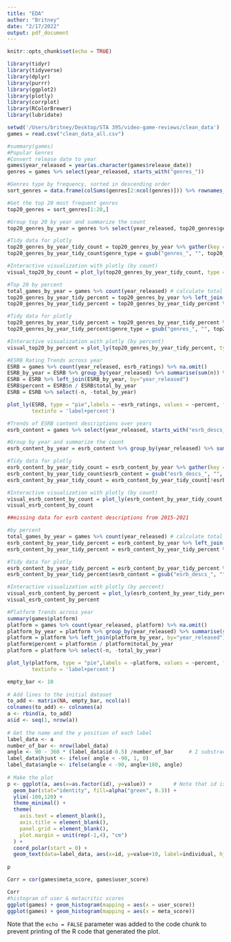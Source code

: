 ```yaml
---
title: "EDA"
author: "Britney"
date: "2/17/2022"
output: pdf_document
---
```


```r
knitr::opts_chunk$set(echo = TRUE)
```

```r
library(tidyr) 
library(tidyverse)
library(dplyr) 
library(purrr)
library(ggplot2) 
library(plotly)
library(corrplot)
library(RColorBrewer)
library(lubridate)
```

```r
setwd('/Users/britney/Desktop/STA 395/video-game-reviews/clean_data')
games = read.csv("clean_data_all.csv")
```

```r
#summary(games)
#Popular Genres
#Convert release date to year
games$year_released = year(as.character(games$release_date))
genres = games %>% select(year_released, starts_with("genres_"))

#Genres type by frequency, sorted in descending order
sort_genres = data.frame(colSums(genres[2:ncol(genres)])) %>% rownames_to_column()  %>% rename(count = colSums.genres.2.ncol.genres..., genre_type = rowname) %>% arrange(-count)

#Get the top 20 most frequent genres
top20_genres = sort_genres[1:20,]

#Group top 20 by year and summarize the count
top20_genres_by_year = genres %>% select(year_released, top20_genres$genre_type) %>% group_by(year_released) %>% summarise(across(everything(), sum)) 

#Tidy data for plotly
top20_genres_by_year_tidy_count = top20_genres_by_year %>% gather(key = genre_type, value = count, 2:21)
top20_genres_by_year_tidy_count$genre_type = gsub("genres_", "", top20_genres_by_year_tidy_count$genre_type) #clean type name

#Interactive visualization with plotly (by count)
visual_top20_by_count = plot_ly(top20_genres_by_year_tidy_count, type = "bar", x = ~fct_reorder(genre_type, count), y = ~count, frame = ~year_released, showlegend = FALSE)

#Top 20 by percent
total_games_by_year = games %>% count(year_released) # calculate total number of games released per year
top20_genres_by_year_tidy_percent = top20_genres_by_year %>% left_join(total_games_by_year, by="year_released")
top20_genres_by_year_tidy_percent = top20_genres_by_year_tidy_percent %>% mutate(across(starts_with("genres_"), .fns = ~./n * 100))

#Tidy data for plotly
top20_genres_by_year_tidy_percent = top20_genres_by_year_tidy_percent %>% select(-n) %>% gather(key = genre_type, value = percent, starts_with("genres_"))
top20_genres_by_year_tidy_percent$genre_type = gsub("genres_", "", top20_genres_by_year_tidy_percent$genre_type) #clean type name

#Interactive visualization with plotly (by percent)
visual_top20_by_percent = plot_ly(top20_genres_by_year_tidy_percent, type = "bar", x = ~fct_reorder(genre_type, percent), y = ~percent, frame = ~year_released, showlegend = FALSE) 
```

```r
#ESRB Rating Trends across year
ESRB = games %>% count(year_released, esrb_ratings) %>% na.omit()
ESRB_by_year = ESRB %>% group_by(year_released) %>% summarise(sum(n)) %>% rename(total_by_year = `sum(n)`)
ESRB = ESRB %>% left_join(ESRB_by_year, by="year_released")
ESRB$percent = ESRB$n / ESRB$total_by_year
ESRB = ESRB %>% select(-n, -total_by_year)

plot_ly(ESRB, type = "pie",labels = ~esrb_ratings, values = ~percent, frame = ~year_released,
        textinfo = 'label+percent')
```

```r
#Trends of ESRB content descriptions over years
esrb_content = games %>% select(year_released, starts_with("esrb_descs_"))

#Group by year and summarize the count
esrb_content_by_year = esrb_content %>% group_by(year_released) %>% summarise(across(everything(), sum)) 

#Tidy data for plotly
esrb_content_by_year_tidy_count = esrb_content_by_year %>% gather(key = esrb_content, value = count, 2:8)
esrb_content_by_year_tidy_count$esrb_content = gsub("esrb_descs_", "", esrb_content_by_year_tidy_count$esrb_content) #clean type name
esrb_content_by_year_tidy_count = esrb_content_by_year_tidy_count[!esrb_content_by_year_tidy_count$esrb_content == "missing",] #drop missing values

#Interactive visualization with plotly (by count)
visual_esrb_content_by_count = plot_ly(esrb_content_by_year_tidy_count, type = "bar", x = ~fct_reorder(esrb_content, count), y = ~count, frame = ~year_released, showlegend = FALSE)
visual_esrb_content_by_count

##missing data for esrb content descriptions from 2015-2021

#by percent
total_games_by_year = games %>% count(year_released) # calculate total number of games released per year
esrb_content_by_year_tidy_percent = esrb_content_by_year %>% left_join(total_games_by_year, by="year_released")
esrb_content_by_year_tidy_percent = esrb_content_by_year_tidy_percent %>% mutate(across(starts_with("esrb_descs_"), .fns = ~./n * 100))

#Tidy data for plotly
esrb_content_by_year_tidy_percent = esrb_content_by_year_tidy_percent %>% select(-n) %>% gather(key = esrb_content, value = percent, starts_with("esrb_descs_"))
esrb_content_by_year_tidy_percent$esrb_content = gsub("esrb_descs_", "", esrb_content_by_year_tidy_percent$esrb_content) #clean type name

#Interactive visualization with plotly (by percent)
visual_esrb_content_by_percent = plot_ly(esrb_content_by_year_tidy_percent, type = "bar", x = ~fct_reorder(esrb_content, percent), y = ~percent, frame = ~year_released, showlegend = FALSE) 
visual_esrb_content_by_percent
```

```r
#Platform Trends across year
summary(games$platform)
platform = games %>% count(year_released, platform) %>% na.omit()
platform_by_year = platform %>% group_by(year_released) %>% summarise(sum(n)) %>% rename(total_by_year = `sum(n)`)
platform = platform %>% left_join(platform_by_year, by="year_released")
platform$percent = platform$n / platform$total_by_year
platform = platform %>% select(-n, -total_by_year)

plot_ly(platform, type = "pie",labels = ~platform, values = ~percent, frame = ~year_released,
        textinfo = 'label+percent')
```


```r
empty_bar <- 10
 
# Add lines to the initial dataset
to_add <- matrix(NA, empty_bar, ncol(a))
colnames(to_add) <- colnames(a)
a <- rbind(a, to_add)
a$id <- seq(1, nrow(a))
 
# Get the name and the y position of each label
label_data <- a
number_of_bar <- nrow(label_data)
angle <- 90 - 360 * (label_data$id-0.5) /number_of_bar     # I substract 0.5 because the letter must have the angle of the center of the bars. Not extreme right(1) or extreme left (0)
label_data$hjust <- ifelse( angle < -90, 1, 0)
label_data$angle <- ifelse(angle < -90, angle+180, angle)
 
# Make the plot
p <- ggplot(a, aes(x=as.factor(id), y=value)) +       # Note that id is a factor. If x is numeric, there is some space between the first bar
  geom_bar(stat="identity", fill=alpha("green", 0.3)) +
  ylim(-100,120) +
  theme_minimal() +
  theme(
    axis.text = element_blank(),
    axis.title = element_blank(),
    panel.grid = element_blank(),
    plot.margin = unit(rep(-1,4), "cm") 
  ) +
  coord_polar(start = 0) + 
  geom_text(data=label_data, aes(x=id, y=value+10, label=individual, hjust=hjust), color="black", fontface="bold",alpha=0.6, size=2.5, angle= label_data$angle, inherit.aes = FALSE ) 
 
p

Corr = cor(games$meta_score, games$user_score)

Corr 
#histogram of user & metacritic scores
ggplot(games) + geom_histogram(mapping = aes(x = user_score)) 
ggplot(games) + geom_histogram(mapping = aes(x = meta_score)) 
```

Note that the `echo = FALSE` parameter was added to the code chunk to prevent printing of the R code that generated the plot.
